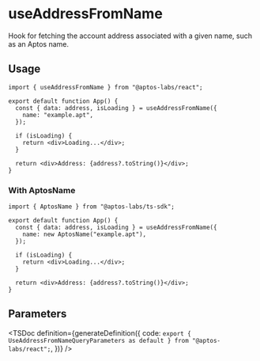 
# useAddressFromName

Hook for fetching the account address associated with a given name, such as an Aptos name.

## Usage

```tsx
import { useAddressFromName } from "@aptos-labs/react";

export default function App() {
  const { data: address, isLoading } = useAddressFromName({
    name: "example.apt",
  });

  if (isLoading) {
    return <div>Loading...</div>;
  }

  return <div>Address: {address?.toString()}</div>;
}
```

### With AptosName

```tsx
import { AptosName } from "@aptos-labs/ts-sdk";

export default function App() {
  const { data: address, isLoading } = useAddressFromName({
    name: new AptosName("example.apt"),
  });

  if (isLoading) {
    return <div>Loading...</div>;
  }

  return <div>Address: {address?.toString()}</div>;
}
```

## Parameters

<TSDoc
  definition={generateDefinition({
    code: `export { UseAddressFromNameQueryParameters as default } from "@aptos-labs/react";`,
  })}
/>
